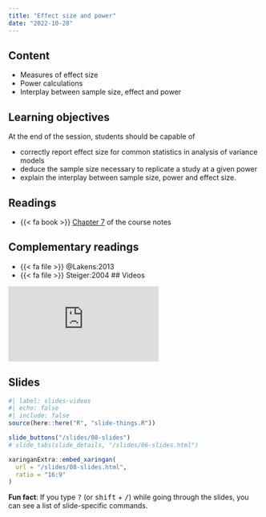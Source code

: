 ```yaml
---
title: "Effect size and power"
date: "2022-10-28"
---
```


## Content

- Measures of effect size
- Power calculations
- Interplay between sample size, effect and power


## Learning objectives

At the end of the session, students should be capable of

- correctly report effect size for common statistics in analysis of variance models
- deduce the sample size necessary to replicate a study at a given power
- explain the interplay between sample size, power and effect size.

## Readings

-  {{< fa book >}}  [Chapter 7](https://lbelzile.github.io/math80667a/effect-sizes-and-power.html) of the course notes


## Complementary readings

- {{< fa file >}} @Lakens:2013
- {{< fa file >}} Steiger:2004
## Videos


<div class="ratio ratio-16x9">
<iframe src="https://www.youtube.com/embed/gTLp0pplRXk" frameborder="0" allow="accelerometer; autoplay; encrypted-media; gyroscope; picture-in-picture" allowfullscreen>
</iframe>
</div>


## Slides

```r
#| label: slides-videos
#| echo: false
#| include: false
source(here::here("R", "slide-things.R"))
```

```r
slide_buttons("/slides/08-slides")
# slide_tabs(slide_details, "/slides/06-slides.html")
```

```r
xaringanExtra::embed_xaringan(
  url = "/slides/08-slides.html",
  ratio = "16:9"
)
```

:::{.callout-tip}
**Fun fact**: If you type <kbd>?</kbd> (or <kbd>shift</kbd> + <kbd>/</kbd>) while going through the slides, you can see a list of slide-specific commands.
:::

